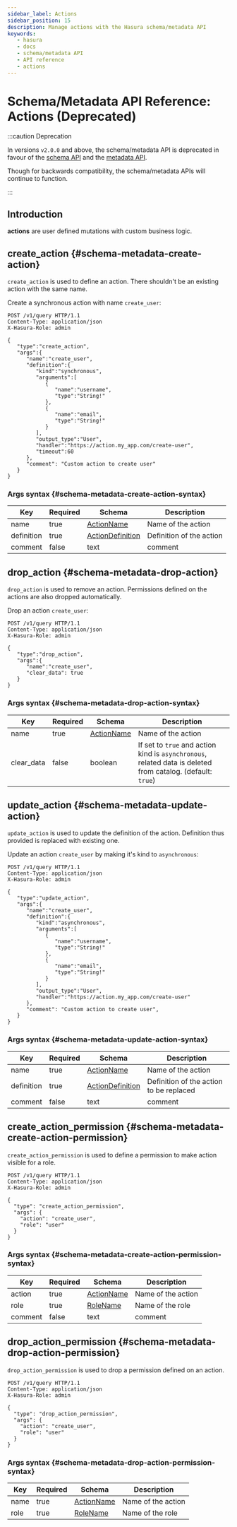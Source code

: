 ```yaml
---
sidebar_label: Actions
sidebar_position: 15
description: Manage actions with the Hasura schema/metadata API
keywords:
   - hasura
   - docs
   - schema/metadata API
   - API reference
   - actions
---
```


# Schema/Metadata API Reference: Actions (Deprecated)

:::caution Deprecation

In versions `v2.0.0` and above, the schema/metadata API is deprecated in
favour of the [schema API](/api-reference/schema-api/index.mdx) and the
[metadata API](/api-reference/metadata-api/index.mdx).

Though for backwards compatibility, the schema/metadata APIs will
continue to function.

:::

## Introduction

**actions** are user defined mutations with custom business logic.

## create_action {#schema-metadata-create-action}

`create_action` is used to define an action. There shouldn't be an
existing action with the same name.

Create a synchronous action with name `create_user`:

```http
POST /v1/query HTTP/1.1
Content-Type: application/json
X-Hasura-Role: admin

{
   "type":"create_action",
   "args":{
      "name":"create_user",
      "definition":{
         "kind":"synchronous",
         "arguments":[
            {
               "name":"username",
               "type":"String!"
            },
            {
               "name":"email",
               "type":"String!"
            }
         ],
         "output_type":"User",
         "handler":"https://action.my_app.com/create-user",
         "timeout":60
      },
      "comment": "Custom action to create user"
   }
}
```

### Args syntax {#schema-metadata-create-action-syntax}

| Key        | Required | Schema                                                                                  | Description              |
|------------|----------|-----------------------------------------------------------------------------------------|--------------------------|
| name       | true     | [ActionName](/api-reference/syntax-defs.mdx#actionname)                    | Name of the action       |
| definition | true     | [ActionDefinition](/api-reference/syntax-defs.mdx#actiondefinition)        | Definition of the action |
| comment    | false    | text                                                                                    | comment                  |

## drop_action {#schema-metadata-drop-action}

`drop_action` is used to remove an action. Permissions defined on the
actions are also dropped automatically.

Drop an action `create_user`:

```http
POST /v1/query HTTP/1.1
Content-Type: application/json
X-Hasura-Role: admin

{
   "type":"drop_action",
   "args":{
      "name":"create_user",
      "clear_data": true
   }
}
```

### Args syntax {#schema-metadata-drop-action-syntax}

| Key        | Required | Schema                                                                | Description                                                                                                 |
|------------|----------|-----------------------------------------------------------------------|-------------------------------------------------------------------------------------------------------------|
| name       | true     | [ActionName](/api-reference/syntax-defs.mdx#actionname)  | Name of the action                                                                                          |
| clear_data | false    | boolean                                                               | If set to `true` and action kind is `asynchronous`, related data is deleted from catalog. (default: `true`) |

## update_action {#schema-metadata-update-action}

`update_action` is used to update the definition of the action.
Definition thus provided is replaced with existing one.

Update an action `create_user` by making it's kind to `asynchronous`:

```http
POST /v1/query HTTP/1.1
Content-Type: application/json
X-Hasura-Role: admin

{
   "type":"update_action",
   "args":{
      "name":"create_user",
      "definition":{
         "kind":"asynchronous",
         "arguments":[
            {
               "name":"username",
               "type":"String!"
            },
            {
               "name":"email",
               "type":"String!"
            }
         ],
         "output_type":"User",
         "handler":"https://action.my_app.com/create-user"
      },
      "comment": "Custom action to create user",
   }
}
```

### Args syntax {#schema-metadata-update-action-syntax}

| Key        | Required | Schema                                                                                  | Description                             |
|------------|----------|-----------------------------------------------------------------------------------------|-----------------------------------------|
| name       | true     | [ActionName](/api-reference/syntax-defs.mdx#actionname)                    | Name of the action                      |
| definition | true     | [ActionDefinition](/api-reference/syntax-defs.mdx#actiondefinition)        | Definition of the action to be replaced |
| comment    | false    | text                                                                                    | comment                                 |

## create_action_permission {#schema-metadata-create-action-permission}

`create_action_permission` is used to define a permission to make action
visible for a role.

```http
POST /v1/query HTTP/1.1
Content-Type: application/json
X-Hasura-Role: admin

{
  "type": "create_action_permission",
  "args": {
    "action": "create_user",
    "role": "user"
  }
}
```

### Args syntax {#schema-metadata-create-action-permission-syntax}

| Key     | Required | Schema                                                                | Description        |
|---------|----------|-----------------------------------------------------------------------|--------------------|
| action  | true     | [ActionName](/api-reference/syntax-defs.mdx#actionname)  | Name of the action |
| role    | true     | [RoleName](/api-reference/syntax-defs.mdx#rolename)      | Name of the role   |
| comment | false    | text                                                                  | comment            |

## drop_action_permission {#schema-metadata-drop-action-permission}

`drop_action_permission` is used to drop a permission defined on an action.

```http
POST /v1/query HTTP/1.1
Content-Type: application/json
X-Hasura-Role: admin

{
  "type": "drop_action_permission",
  "args": {
    "action": "create_user",
    "role": "user"
  }
}
```

### Args syntax {#schema-metadata-drop-action-permission-syntax}

| Key  | Required | Schema                                                               | Description        |
|------|----------|----------------------------------------------------------------------|--------------------|
| name | true     | [ActionName](/api-reference/syntax-defs.mdx#actionname) | Name of the action |
| role | true     | [RoleName](/api-reference/syntax-defs.mdx#rolename)     | Name of the role   |
